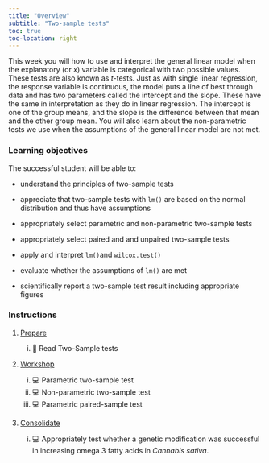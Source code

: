 ```yaml
---
title: "Overview"
subtitle: "Two-sample tests"
toc: true
toc-location: right
---
```


This week you will how to use and interpret the general linear model
when the explanatory (or *x*) variable is categorical with two possible
values. These tests are also known as *t*-tests. Just as with single
linear regression, the response variable is continuous, the model puts a
line of best through data and has two parameters called the intercept
and the slope. These have the same in interpretation as they do in
linear regression. The intercept is one of the group means, and the
slope is the difference between that mean and the other group mean. You
will also learn about the non-parametric tests we use when the
assumptions of the general linear model are not met.

### Learning objectives

The successful student will be able to:

-   understand the principles of two-sample tests

-   appreciate that two-sample tests with `lm()` are based on the normal
    distribution and thus have assumptions

-   appropriately select parametric and non-parametric two-sample tests

-   appropriately select paired and and unpaired two-sample tests

-   apply and interpret `lm()`and `wilcox.test()`

-   evaluate whether the assumptions of `lm()` are met

-   scientifically report a two-sample test result including appropriate
    figures

### Instructions

1.  [Prepare](study_before_workshop.qmd)

    i.  📖 Read Two-Sample tests

2.  [Workshop](workshop.qmd)

    i.  💻 Parametric two-sample test
    ii. 💻 Non-parametric two-sample test
    iii. 💻 Parametric paired-sample test

3.  [Consolidate](study_after_workshop.qmd)

    i.  💻 Appropriately test whether a genetic modification was
        successful in increasing omega 3 fatty acids in *Cannabis
        sativa*.
